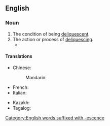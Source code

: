 {{also|déliquescence}}
==English==

===Noun===
{{en-noun|~}}

# The condition of being [[deliquescent]].
# The action or process of [[deliquesce|deliquescing]].
#* {{RQ:Hollinghurst Line|chapter=11|passage=“The rococo is the final '''deliquescence''' of the baroque,” he said, as if he really couldn’t be plainer.}}

====Translations====
{{trans-top|condition of being deliquescent}}
* Chinese:
*: Mandarin: {{t+|cmn|潮解|tr=cháojiě}}
* French: {{t+|fr|déliquescence|f}}
* Italian: {{t|it|deliquescenza|f}}
{{trans-mid}}
* Kazakh: {{t|kk|ылғал тартқыштық}}
* Tagalog: {{t|tl|tagitubig}}
{{trans-bottom}}

[[Category:English words suffixed with -escence]]